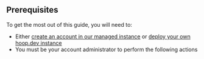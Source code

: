 ## Prerequisites

To get the most out of this guide, you will need to:

- Either [create an account in our managed instance](https://use.hoop.dev) or [deploy your own hoop.dev instance](/setup/deployment/overview)
- You must be your account administrator to perform the following actions
